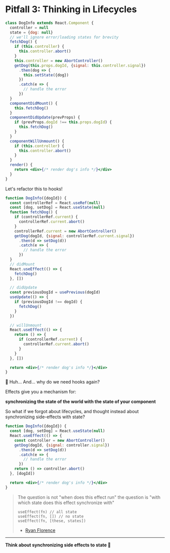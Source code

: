 # Pitfall 3: Thinking in Lifecycles

```jsx
class DogInfo extends React.Component {
  controller = null
  state = {dog: null}
  // we'll ignore error/loading states for brevity
  fetchDog() {
    if (this.controller) {
      this.controller.abort()
    }
    this.controller = new AbortController()
    getDog(this.props.dogId, {signal: this.controller.signal})
      .then(dog => {
        this.setState({dog})
      })
      .catch(e => {
        // handle the error
      })
  }
  componentDidMount() {
    this.fetchDog()
  }
  componentDidUpdate(prevProps) {
    if (prevProps.dogId !== this.props.dogId) {
      this.fetchDog()
    }
  }
  componentWillUnmount() {
    if (this.controller) {
      this.controller.abort()
    }
  }
  render() {
    return <div>{/* render dog's info */}</div>
  }
}
```

Let's refactor this to hooks!

```jsx
function DogInfo({dogId}) {
  const controllerRef = React.useRef(null)
  const [dog, setDog] = React.useState(null)
  function fetchDog() {
    if (controllerRef.current) {
      controllerRef.current.abort()
    }
    controllerRef.current = new AbortController()
    getDog(dogId, {signal: controllerRef.current.signal})
      .then(d => setDog(d))
      .catch(e => {
        // handle the error
      })
  }
  // didMount
  React.useEffect(() => {
    fetchDog()
  }, [])

  // didUpdate
  const previousDogId = usePrevious(dogId)
  useUpdate(() => {
    if (previousDogId !== dogId) {
      fetchDog()
    }
  })

  // willUnmount
  React.useEffect(() => {
    return () => {
      if (controllerRef.current) {
        controllerRef.current.abort()
      }
    }
  }, [])

  return <div>{/* render dog's info */}</div>
}
```

😬 Huh... And... why do we need hooks again?

Effects give you a mechanism for:

**synchronizing the state of the world with the state of your component**

So what if we forgot about lifecycles, and thought instead about synchronizing
side-effects with state?

```jsx
function DogInfo({dogId}) {
  const [dog, setDog] = React.useState(null)
  React.useEffect(() => {
    const controller = new AbortController()
    getDog(dogId, {signal: controller.signal})
      .then(d => setDog(d))
      .catch(e => {
        // handle the error
      })
    return () => controller.abort()
  }, [dogId])

  return <div>{/* render dog's info */}</div>
}
```

> The question is not "when does this effect run" the question is "with which
> state does this effect synchronize with"
>
> ```
> useEffect(fn) // all state
> useEffect(fn, []) // no state
> useEffect(fn, [these, states])
> ```
>
> - [Ryan Florence](https://twitter.com/ryanflorence/status/1125041041063665666)

---

**Think about synchronizing side effects to state 🔄**
